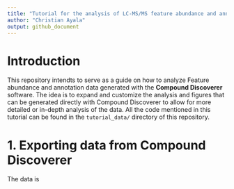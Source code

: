 ```yaml
---
title: "Tutorial for the analysis of LC-MS/MS feature abundance and annotation data"
author: "Christian Ayala"
output: github_document
---
```


# Introduction

This repository intendts to serve as a guide on how to analyze Feature abundance and annotation data generated with the **Compound Discoverer** software. The idea is to expand and customize the analysis and figures that can be generated directly with Compound Discoverer to allow for more detailed or in-depth analysis of the data. All the code mentioned in this tutorial can be found in the `tutorial_data/` directory of this repository.

# 1. Exporting data from Compound Discoverer

The data is